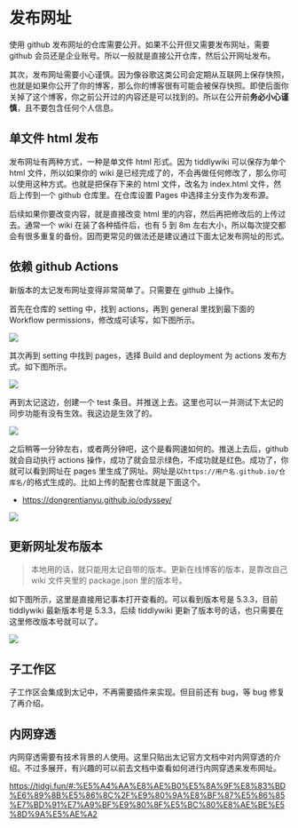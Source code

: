 # 发布网址

使用 github 发布网址的仓库需要公开。如果不公开但又需要发布网址，需要 github 会员还是企业账号。所以一般就是直接公开仓库，然后公开网址发布。

其次，发布网址需要小心谨慎。因为像谷歌这类公司会定期从互联网上保存快照，也就是如果你公开了你的博客，那么你的博客很有可能会被保存快照。即使后面你关掉了这个博客，你之前公开过的内容还是可以找到的。所以在公开前**务必小心谨慎**，且不要包含任何个人信息。

## 单文件 html 发布

发布网址有两种方式，一种是单文件 html 形式。因为 tiddlywiki 可以保存为单个 html 文件，所以如果你的 wiki 是已经完成了的，不会再做任何修改了，那么你可以使用这种方式。也就是把保存下来的 html 文件，改名为 index.html 文件，然后上传到一个 github 仓库里。在仓库设置 Pages 中选择主分支作为发布源。

后续如果你要改变内容，就是直接改变 html 里的内容，然后再把修改后的上传过去。通常一个 wiki 在装了各种插件后，也有 5 到 8m 左右大小，所以每次提交都会有很多重复的备份。因而更常见的做法还是建议通过下面太记发布网址的形式。

## 依赖 github Actions

新版本的太记发布网址变得非常简单了。只需要在 github 上操作。

首先在仓库的 setting 中，找到 actions，再到 general 里找到最下面的 Workflow permissions，修改成可读写，如下图所示。

![](./img/read-write-allow.png)

其次再到 setting 中找到 pages，选择 Build and deployment 为 actions 发布方式。如下图所示。

![](./img/set-actions.png)

再到太记这边，创建一个 test 条目。并推送上去。这里也可以一并测试下太记的同步功能有没有生效。我这边是生效了的。

![](./img/test-push.png)

之后稍等一分钟左右，或者两分钟吧，这个是看网速如何的。推送上去后，github 就会自动执行 actions 操作，成功了就会显示绿色，不成功就是红色。成功了，你就可以看到网址在 pages 里生成了网址。网址是以`https://用户名.github.io/仓库名/`的格式生成的。比如上传的配套仓库就是下面这个。

- https://dongrentianyu.github.io/odyssey/

![](./img/green-actions.png)

## 更新网址发布版本

> 本地用的话，就只能用太记自带的版本。更新在线博客的版本，是靠改自己 wiki 文件夹里的 package.json 里的版本号。

如下图所示，这里是直接用记事本打开查看的。可以看到版本号是 5.3.3，目前 tiddlywiki 最新版本号是 5.3.3，后续 tiddlywiki 更新了版本号的话，也只需要在这里修改版本号就可以了。

![](./img/update-package-tidgi.png)

## 子工作区

子工作区会集成到太记中，不再需要插件来实现。但目前还有 bug，等 bug 修复了再介绍。

## 内网穿透

内网穿透需要有技术背景的人使用。这里只贴出太记官方文档中对内网穿透的介绍。不过多展开，有兴趣的可以前去文档中查看如何进行内网穿透来发布网址。

https://tidgi.fun/#:%E5%A4%AA%E8%AE%B0%E5%8A%9F%E8%83%BD%E6%89%8B%E5%86%8C%2F%E9%80%9A%E8%BF%87%E5%86%85%E7%BD%91%E7%A9%BF%E9%80%8F%E5%BC%80%E8%AE%BE%E5%8D%9A%E5%AE%A2
